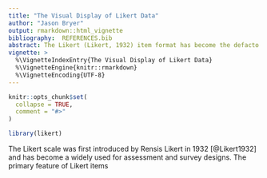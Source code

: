 ```yaml
---
title: "The Visual Display of Likert Data"
author: "Jason Bryer"
output: rmarkdown::html_vignette
bibliography:  REFERENCES.bib
abstract: The Likert (Likert, 1932) item format has become the defacto standard in survey research. In the most common format of Likert-items, respondents rate their agreement with a statement from strongly disagree to strongly agree, usually with four to seven levels. Rensis Likert assumed that the distance between each response category are equal, and as such, analysis has typically treated the responses to Likert-items as continuous variables. However, this assumption often does not hold (see e.g. Wakita et al., 2012), although can often easily be verified with the use of visualizations. This paper introduces the likert package that provides a set of functions for analyzing Likert-items, visualizing results using the ggplot2 (Wickham, 2009) package, and reporting results with the xtable (Dahl, 2012) package.
vignette: >
  %\VignetteIndexEntry{The Visual Display of Likert Data}
  %\VignetteEngine{knitr::rmarkdown}
  %\VignetteEncoding{UTF-8}
---
```


```r
knitr::opts_chunk$set(
  collapse = TRUE,
  comment = "#>"
)
```

```r
library(likert)
```


The Likert scale was first introduced by Rensis Likert in 1932 [@Likert1932] and has become a widely used for assessment and survey designs. The primary feature of Likert items





